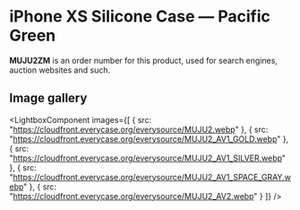 
# iPhone XS Silicone Case — Pacific Green

<Callout type='info' emoji='👉🏻'>**MUJU2ZM** is an order number for this product, used for search engines, auction websites and such.</Callout>

## Image gallery

<LightboxComponent
    images={[
      {
        src: "https://cloudfront.everycase.org/everysource/MUJU2.webp"
      },
      {
        src: "https://cloudfront.everycase.org/everysource/MUJU2_AV1_GOLD.webp"
      },
      {
        src: "https://cloudfront.everycase.org/everysource/MUJU2_AV1_SILVER.webp"
      },
      {
        src: "https://cloudfront.everycase.org/everysource/MUJU2_AV1_SPACE_GRAY.webp"
      },
      {
        src: "https://cloudfront.everycase.org/everysource/MUJU2_AV2.webp"
      }
    ]}
  />

